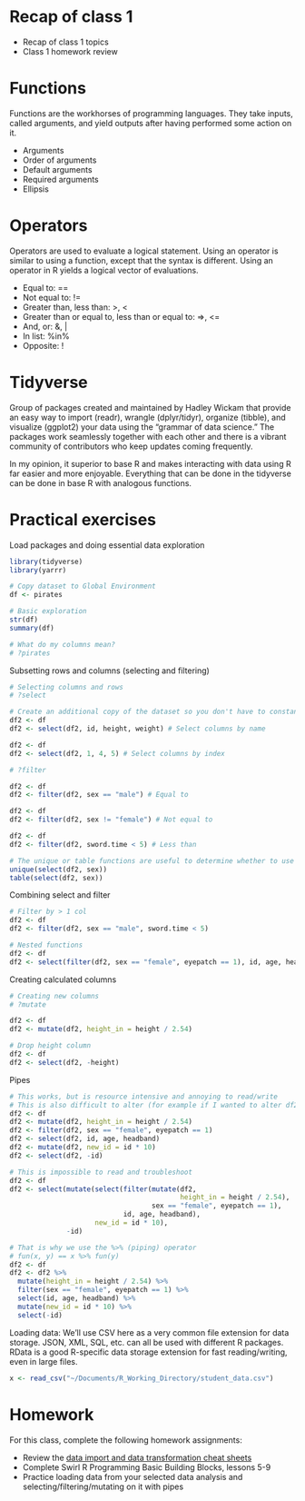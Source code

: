 # Recap of class 1

- Recap of class 1 topics
- Class 1 homework review

# Functions

Functions are the workhorses of programming languages. They take inputs, called arguments, and yield outputs after having performed some action on it.

- Arguments
- Order of arguments
- Default arguments
- Required arguments
- Ellipsis

# Operators

Operators are used to evaluate a logical statement. Using an operator is similar to using a function, except that the syntax is different. Using an operator in R yields a logical vector of evaluations.

- Equal to: ==
- Not equal to: !=
- Greater than, less than: >, <
- Greater than or equal to, less than or equal to: =>, <=
- And, or: &, |
- In list: %in%
- Opposite: !

# Tidyverse

Group of packages created and maintained by Hadley Wickam that provide an easy way to import (readr), wrangle (dplyr/tidyr), organize (tibble), and visualize (ggplot2) your data using the "grammar of data science." The packages work seamlessly together with each other and there is a vibrant community of contributors who keep updates coming frequently.

In my opinion, it superior to base R and makes interacting with data using R far easier and more enjoyable. Everything that can be done in the tidyverse can be done in base R with analogous functions.

# Practical exercises

Load packages and doing essential data exploration

```r
library(tidyverse)
library(yarrr)

# Copy dataset to Global Environment
df <- pirates

# Basic exploration
str(df)
summary(df)

# What do my columns mean?
# ?pirates
```

Subsetting rows and columns (selecting and filtering)

```r
# Selecting columns and rows
# ?select

# Create an additional copy of the dataset so you don't have to constantly re-load it
df2 <- df
df2 <- select(df2, id, height, weight) # Select columns by name

df2 <- df
df2 <- select(df2, 1, 4, 5) # Select columns by index

# ?filter

df2 <- df
df2 <- filter(df2, sex == "male") # Equal to

df2 <- df
df2 <- filter(df2, sex != "female") # Not equal to

df2 <- df
df2 <- filter(df2, sword.time < 5) # Less than

# The unique or table functions are useful to determine whether to use ==, or !=, or %in%
unique(select(df2, sex))
table(select(df2, sex))
```

Combining select and filter

```r
# Filter by > 1 col
df2 <- df
df2 <- filter(df2, sex == "male", sword.time < 5)

# Nested functions
df2 <- df
df2 <- select(filter(df2, sex == "female", eyepatch == 1), id, age, headband)
```

Creating calculated columns

```r
# Creating new columns
# ?mutate

df2 <- df
df2 <- mutate(df2, height_in = height / 2.54)

# Drop height column
df2 <- df
df2 <- select(df2, -height)
```

Pipes

```r
# This works, but is resource intensive and annoying to read/write
# This is also difficult to alter (for example if I wanted to alter df2 to df)
df2 <- df
df2 <- mutate(df2, height_in = height / 2.54)
df2 <- filter(df2, sex == "female", eyepatch == 1)
df2 <- select(df2, id, age, headband)
df2 <- mutate(df2, new_id = id * 10)
df2 <- select(df2, -id)

# This is impossible to read and troubleshoot
df2 <- df
df2 <- select(mutate(select(filter(mutate(df2,
                                          height_in = height / 2.54),
                                   sex == "female", eyepatch == 1), 
                            id, age, headband),
                     new_id = id * 10),
              -id)

# That is why we use the %>% (piping) operator
# fun(x, y) == x %>% fun(y)
df2 <- df
df2 <- df2 %>%
  mutate(height_in = height / 2.54) %>%
  filter(sex == "female", eyepatch == 1) %>%
  select(id, age, headband) %>%
  mutate(new_id = id * 10) %>%
  select(-id)
```

Loading data: We'll use CSV here as a very common file extension for data storage. JSON, XML, SQL, etc. can all be used with different R packages. RData is a good R-specific data storage extension for fast reading/writing, even in large files.

```r
x <- read_csv("~/Documents/R_Working_Directory/student_data.csv")
```

# Homework

For this class, complete the following homework assignments:

- Review the [data import and data transformation cheat sheets](https://www.rstudio.com/resources/cheatsheets/)
- Complete Swirl R Programming Basic Building Blocks, lessons 5-9
- Practice loading data from your selected data analysis and selecting/filtering/mutating on it with pipes
